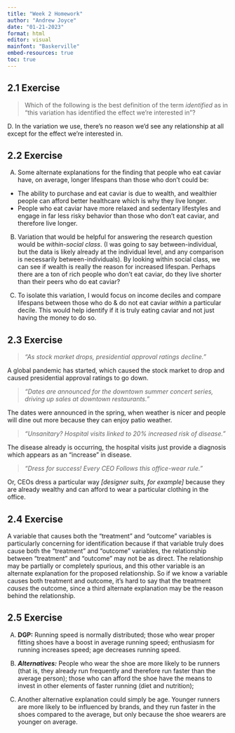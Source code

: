 ```yaml
---
title: "Week 2 Homework"
author: "Andrew Joyce"
date: "01-21-2023"
format: html
editor: visual
mainfont: "Baskerville"
embed-resources: true
toc: true
---
```


## 2.1 Exercise

> Which of the following is the best definition of the term *identified* as in “this variation has identified the effect we’re interested in”?

D. In the variation we use, there's no reason we'd see any relationship at all except for the effect we're interested in.

## 2.2 Exercise

A.  Some alternate explanations for the finding that people who eat caviar have, on average, longer lifespans than those who don't could be:

-   The ability to purchase and eat caviar is due to wealth, and wealthier people can afford better healthcare which is why they live longer.
-   People who eat caviar have more relaxed and sedentary lifestyles and engage in far less risky behavior than those who don't eat caviar, and therefore live longer.

B.  Variation that would be helpful for answering the research question would be *within-social class*. (I was going to say between-individual, but the data is likely already at the individual level, and any comparison is necessarily between-individuals). By looking within social class, we can see if wealth is really the reason for increased lifespan. Perhaps there are a ton of rich people who don't eat caviar, do they live shorter than their peers who do eat caviar?

C.  To isolate this variation, I would focus on income deciles and compare lifespans between those who do & do not eat caviar *within* a particular decile. This would help identify if it is truly eating caviar and not just having the money to do so.

## 2.3 Exercise

> *“As stock market drops, presidential approval ratings decline.”*

A global pandemic has started, which caused the stock market to drop and caused presidential approval ratings to go down.

> *"Dates are announced for the downtown summer concert series, driving up sales at downtown restaurants."*

The dates were announced in the spring, when weather is nicer and people will dine out more because they can enjoy patio weather.

> *"Unsanitary? Hospital visits linked to 20% increased risk of disease."*

The disease already is occurring, the hospital visits just provide a diagnosis which appears as an "increase" in disease.

> *"Dress for success! Every CEO Follows this office-wear rule."*

Or, CEOs dress a particular way *\[designer suits, for example\]* because they are already wealthy and can afford to wear a particular clothing in the office.

## 2.4 Exercise

A variable that causes both the "treatment" and "outcome" variables is particularly concerning for identification because if that variable truly does cause both the "treatment" and "outcome" variables, the relationship between "treatment" and "outcome" may not be as direct. The relationship may be partially or completely spurious, and this other variable is an alternate explanation for the proposed relationship. So if we know a variable causes both treatment and outcome, it's hard to say that the treatment *causes* the outcome, since a third alternate explanation may be the reason behind the relationship.

## 2.5 Exercise

A.  **DGP:** Running speed is normally distributed; those who wear proper fitting shoes have a boost in average running speed; enthusiasm for running increases speed; age decreases running speed.

B.  ***Alternatives:*** People who wear the shoe are more likely to be runners (that is, they already run frequently and therefore run faster than the average person); those who can afford the shoe have the means to invest in other elements of faster running (diet and nutrition);

C.  Another alternative explanation could simply be age. Younger runners are more likely to be influenced by brands, and they run faster in the shoes compared to the average, but only because the shoe wearers are younger on average.
